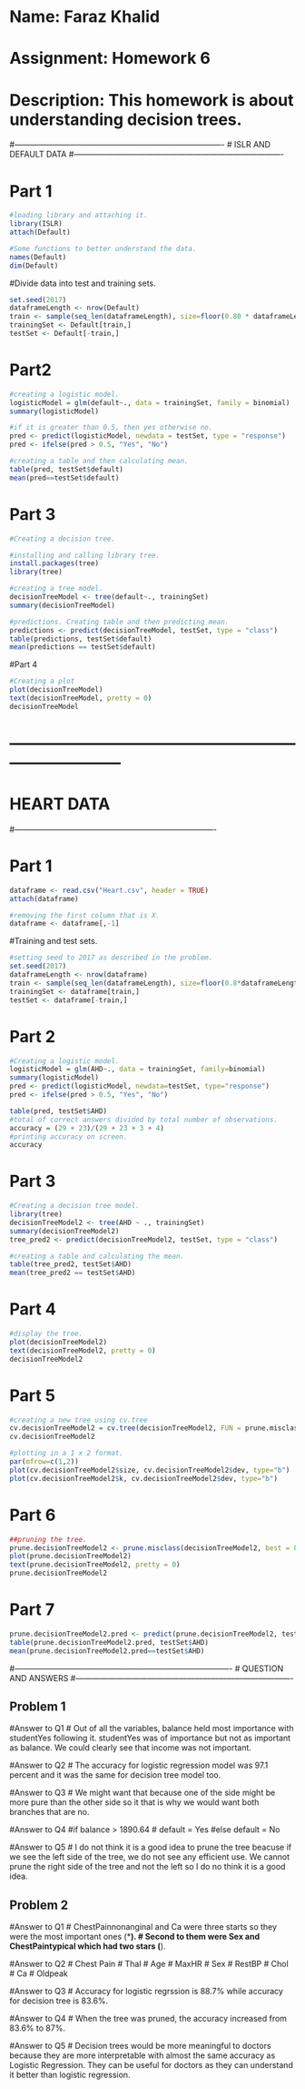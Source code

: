 # Name: Faraz Khalid
# Assignment: Homework 6
# Description: This homework is about understanding decision trees.

#-------------------------------------------------------------------------------
#                               ISLR AND DEFAULT DATA
#-------------------------------------------------------------------------------

# Part 1
```r
#loading library and attaching it.
library(ISLR)
attach(Default)

#Some functions to better understand the data.
names(Default)
dim(Default)

```

#Divide data into test and training sets.

```r
set.seed(2017)
dataframeLength <- nrow(Default)
train <- sample(seq_len(dataframeLength), size=floor(0.80 * dataframeLength))
trainingSet <- Default[train,]
testSet <- Default[-train,]
```



# Part2

```r
#creating a logistic model.
logisticModel = glm(default~., data = trainingSet, family = binomial)
summary(logisticModel)

#if it is greater than 0.5, then yes otherwise no.
pred <- predict(logisticModel, newdata = testSet, type = "response")
pred <- ifelse(pred > 0.5, "Yes", "No")

#creating a table and then calculating mean.
table(pred, testSet$default)
mean(pred==testSet$default)
```

# Part 3

```r
#Creating a decision tree.

#installing and calling library tree.
install.packages(tree)
library(tree)

#creating a tree model.
decisionTreeModel <- tree(default~., trainingSet)
summary(decisionTreeModel)

#predictions. Creating table and then predicting mean.
predictions <- predict(decisionTreeModel, testSet, type = "class")
table(predictions, testSet$default)
mean(predictions == testSet$default)
```

#Part 4

```r
#Creating a plot
plot(decisionTreeModel)
text(decisionTreeModel, pretty = 0)
decisionTreeModel
```


# ---------------------------------------------------------------------------
#                                 HEART DATA
#----------------------------------------------------------------------------

# Part 1

```r
dataframe <- read.csv("Heart.csv", header = TRUE)
attach(dataframe)

#removing the first column that is X.
dataframe <- dataframe[,-1]
```

#Training and test sets.
```r
#setting seed to 2017 as described in the problem.
set.seed(2017)
dataframeLength <- nrow(dataframe)
train <- sample(seq_len(dataframeLength), size=floor(0.8*dataframeLength))
trainingSet <- dataframe[train,]
testSet <- dataframe[-train,]
```


# Part 2

```r
#Creating a logistic model.
logisticModel = glm(AHD~., data = trainingSet, family=binomial)
summary(logisticModel)
pred <- predict(logisticModel, newdata=testSet, type="response")
pred <- ifelse(pred > 0.5, "Yes", "No")

table(pred, testSet$AHD)
#total of correct answers divided by total number of observations.
accuracy = (29 + 23)/(29 + 23 + 3 + 4)
#printing accuracy on screen.
accuracy
```

# Part 3

```r
#Creating a decision tree model.
library(tree)
decisionTreeModel2 <- tree(AHD ~ ., trainingSet)
summary(decisionTreeModel2)
tree_pred2 <- predict(decisionTreeModel2, testSet, type = "class")

#creating a table and calculating the mean.
table(tree_pred2, testSet$AHD)
mean(tree_pred2 == testSet$AHD)
```

# Part 4

```r
#display the tree.
plot(decisionTreeModel2)
text(decisionTreeModel2, pretty = 0)
decisionTreeModel2
```

# Part 5

```r
#creating a new tree using cv.tree
cv.decisionTreeModel2 = cv.tree(decisionTreeModel2, FUN = prune.misclass)
cv.decisionTreeModel2

#plotting in a 1 x 2 format.
par(mfrow=c(1,2))
plot(cv.decisionTreeModel2$size, cv.decisionTreeModel2$dev, type="b")
plot(cv.decisionTreeModel2$k, cv.decisionTreeModel2$dev, type="b")

```

# Part 6

```r
##pruning the tree.
prune.decisionTreeModel2 <- prune.misclass(decisionTreeModel2, best = 8)
plot(prune.decisionTreeModel2)
text(prune.decisionTreeModel2, pretty = 0)
prune.decisionTreeModel2
```

# Part 7

```r
prune.decisionTreeModel2.pred <- predict(prune.decisionTreeModel2, testSet, type = "class")
table(prune.decisionTreeModel2.pred, testSet$AHD)
mean(prune.decisionTreeModel2.pred==testSet$AHD)
```


#----------------------------------------------------------------------------------
#                               QUESTION AND ANSWERS
#----------------------------------------------------------------------------------

## Problem 1

#Answer to Q1
# Out of all the variables, balance held most importance with studentYes following it. studentYes was of importance but not as important as balance. We could clearly see that income was not important.
 
 
#Answer to Q2
# The accuracy for logistic regression model was 97.1 percent and it was the same for decision tree model too.


#Answer to Q3
# We might want that because one of the side might be more pure than the other side so it that is why we would want both branches that are no.


#Answer to Q4
#if balance > 1890.64 
#  default = Yes 
#else default = No


#Answer to Q5
# I do not think it is a good idea to prune the tree beacuse if we see the left side of the tree, we do not see any efficient use. We cannot prune the right side of the tree and not the left so I do no think it is a good idea.

## Problem 2

#Answer to Q1
# ChestPainnonanginal and Ca were three starts so they were the most important ones (***). 
# Second to them were Sex and ChestPaintypical which had two stars (**).


#Answer to Q2
#  Chest Pain
#  Thal
#  Age
#  MaxHR
#  Sex
#  RestBP 
#  Chol
#  Ca
#  Oldpeak


#Answer to Q3
#  Accuracy for logistic regrssion is 88.7% while accuracy for decision tree is 83.6%.


#Answer to Q4
#  When the tree was pruned, the accuracy increased from 83.6% to 87%.

#Answer to Q5
#  Decision trees would be more meaningful to doctors because they are more interpretable with almost the same accuracy as Logistic Regression. They can be useful for doctors as they can understand it better than logistic regression.


